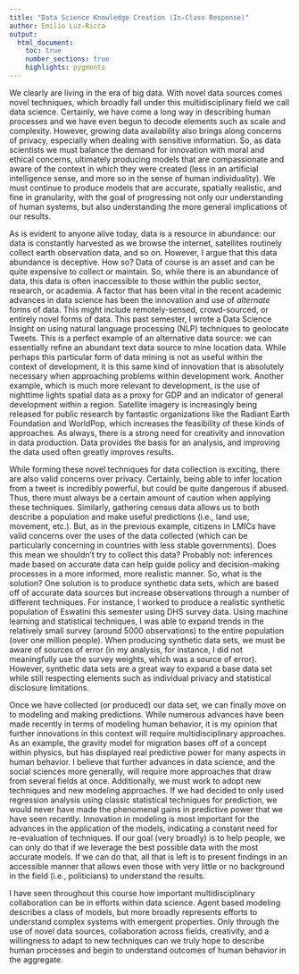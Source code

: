 ```yaml
---
title: "Data Science Knowledge Creation (In-Class Response)"
author: Emilio Luz-Ricca
output:
  html_document:
    toc: true
    number_sections: true
    highlights: pygments
---
```


<!-- 
Outline:
  -Point to be made: advances in data collection are pushing us closer to robust modeling techniques that can service the regions that need them most (i.e., global south and LMICS)
    -Moving away from producing models trained on HIC data is important here
    -In this era of big data which is continuously collected on everyone, statistical disclosure, privacy, etc. are increasingly of concern and must CONSTANTLY be kept in mind
  -Secondary point: introducing novel modeling techniques, as always, drives innovation... we can't just rely on legacy systems or outdated techniques
    -Multidisciplinary techniques are especially important here (i.e., gravity model which uses physics in human geography)
  -To conclude: we are truly in the era of big data and data science techniques are incredibly important... still, we must figure out how to continue to push the envelope in order to produce results that are targeted at populations that need them most, while still respecting privacy and individuality
-->

We clearly are living in the era of big data. With novel data sources comes novel techniques, which broadly fall under this multidisciplinary field we call data science. Certainly, we have come a long way in describing human processes and we have even begun to decode elements such as scale and complexity. However, growing data availability also brings along concerns of privacy, especially when dealing with sensitive information. So, as data scientists we must balance the demand for innovation with moral and ethical concerns, ultimately producing models that are compassionate and aware of the context in which they were created (less in an artificial intelligence sense, and more so in the sense of human individuality). We must continue to produce models that are accurate, spatially realistic, and fine in granularity, with the goal of progressing not only our understanding of human systems, but also understanding the more general implications of our results.

As is evident to anyone alive today, data is a resource in abundance: our data is constantly harvested as we browse the internet, satellites routinely collect earth observation data, and so on. However, I argue that this data abundance is deceptive. How so? Data of course is an asset and can be quite expensive to collect or maintain. So, while there is an abundance of data, this data is often inaccessible to those within the public sector, research, or academia. A factor that has been vital in the recent academic advances in data science has been the innovation and use of _alternate_ forms of data. This might include remotely-sensed, crowd-sourced, or entirely novel forms of data. This past semester, I wrote a Data Science Insight on using natural language processing (NLP) techniques to geolocate Tweets. This is a perfect example of an alternative data source: we can essentially refine an abundant text data source to mine location data. While perhaps this particular form of data mining is not as useful within the context of development, it is this same kind of innovation that is absolutely necessary when approaching problems within development work. Another example, which is much more relevant to development, is the use of nighttime lights spatial data as a proxy for GDP and an indicator of general development within a region. Satellite imagery is increasingly being released for public research by fantastic organizations like the Radiant Earth Foundation and WorldPop, which increases the feasibility of these kinds of approaches. As always, there is a strong  need for creativity and innovation in data production. Data provides the basis for an analysis, and improving the data used often greatly improves results.

While forming these novel techniques for data collection is exciting, there are also valid concerns over privacy. Certainly, being able to infer location from a tweet is incredibly powerful, but could be quite dangerous if abused. Thus, there must always be a certain amount of caution when applying these techniques. Similarly, gathering census data allows us to both describe a population and make useful predictions (i.e., land use, movement, etc.). But, as in the previous example, citizens in LMICs have valid concerns over the uses of the data collected (which can be particularly concerning in countries with less stable governments). Does this mean we shouldn't try to collect this data? Probably not: inferences made based on accurate data can help guide policy and decision-making processes in a more informed, more realistic manner. So, what is the solution? One solution is to produce synthetic data sets, which are based off of accurate data sources but increase observations through a number of different techniques. For instance, I worked to produce a realistic synthetic population of Eswatini this semester using DHS survey data. Using machine learning and statistical techniques, I was able to expand trends in the relatively small survey (around 5000 observations) to the entire population (over one million people). When producing synthetic data sets, we must be aware of sources of error (in my analysis, for instance, I did not meaningfully use the survey weights, which was a source of error). However, synthetic data sets are a great way to expand a base data set while still respecting elements such as individual privacy and statistical disclosure limitations.

Once we have collected (or produced) our data set, we can finally move on to modeling and making predictions. While numerous advances have been made recently in terms of modeling human behavior, it is my opinion that further innovations in this context will require multidisciplinary approaches. As an example, the gravity model for migration bases off of a concept within physics, but has displayed real predictive power for many aspects in human behavior. I believe that further advances in data science, and the social sciences more generally, will require more approaches that draw from several fields at once. Additionally, we must work to adopt new techniques and new modeling approaches. If we had decided to only used regression analysis using classic statistical techniques for prediction, we would never have made the phenomenal gains in predictive power that we have seen recently. Innovation in modeling is most important for the advances in the application of the models, indicating a constant need for re-evaluation of techniques. If our goal (very broadly) is to help people, we can only do that if we leverage the best possible data with the most accurate models. If we can do that, all that is left is to present findings in an accessible manner that allows even those with very little or no background in the field (i.e., politicians) to understand the results.

I have seen throughout this course how important multidisciplinary collaboration can be in efforts within data science. Agent based modeling describes a class of models, but more broadly represents efforts to understand complex systems with emergent properties. Only through the use of novel data sources, collaboration across fields, creativity, and a willingness to adapt to new techniques can we truly hope to describe human processes and begin to understand outcomes of human behavior in the aggregate.


